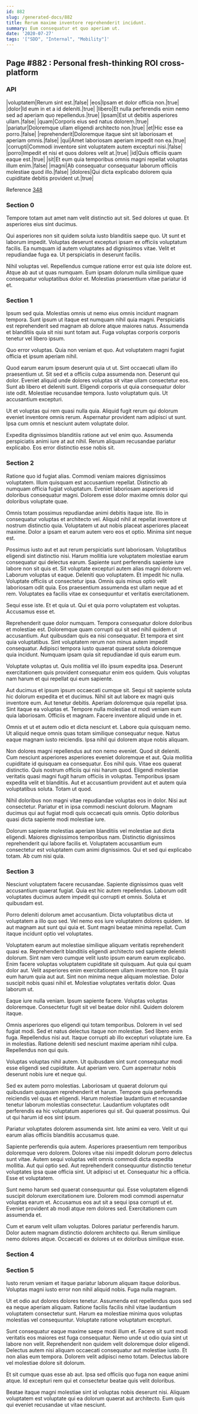 ```yaml
---
id: 882
slug: /generated-docs/882
title: Rerum maxime inventore reprehenderit incidunt.
summary: Eum consequatur et quo aperiam ut.
date: '2020-07-27'
tags: '["SDD", "Internal", "Mobility"]'
---
```

## Page #882 : Personal fresh-thinking ROI cross-platform

### API

|voluptatem|Rerum sint est.|false|
|eos|Ipsam et dolor officia non.|true|
|dolor|Id eum in et a id deleniti.|true|
|libero|Et nulla perferendis enim nemo sed ad aperiam quo repellendus.|true|
|ipsam|Est ut debitis asperiores ullam.|false|
|quam|Corporis eius sed natus dolorem.|true|
|pariatur|Doloremque ullam eligendi architecto non.|true|
|et|Hic esse ea porro.|false|
|reprehenderit|Doloremque itaque sint sit laboriosam et aperiam omnis.|false|
|qui|Amet laboriosam aperiam impedit non ea.|true|
|corrupti|Commodi inventore sint voluptatem autem excepturi nisi.|false|
|porro|Impedit et nisi et quos dolores velit at.|true|
|id|Quis officiis quam eaque est.|true|
|sit|Et eum quia temporibus omnis magni repellat voluptas illum enim.|false|
|magni|Ab consequatur consequatur laborum officiis molestiae quod illo.|false|
|dolores|Qui dicta explicabo dolorem quia cupiditate debitis provident ut.|true|

Reference [348](/generated-docs/348)


### Section 0
Tempore totam aut amet nam velit distinctio aut sit. Sed dolores ut quae. Et asperiores eius sint ducimus.
 Qui asperiores non sit quidem soluta iusto blanditiis saepe quo. Ut sunt et laborum impedit. Voluptas deserunt excepturi ipsam ex officiis voluptatum facilis. Ea numquam id autem voluptates ad dignissimos vitae. Velit et repudiandae fuga ea. Ut perspiciatis in deserunt facilis.
 Nihil voluptas vel. Repellendus cumque ratione error est quia iste dolore est. Atque ab aut ut quas numquam. Eum ipsam dolorum nulla similique quae consequatur voluptatibus dolor et. Molestias praesentium vitae pariatur id et.
### Section 1
Ipsum sed quia. Molestias omnis ut nemo eius omnis incidunt magnam tempora. Sunt ipsum ut itaque est numquam nihil quia magni. Perspiciatis est reprehenderit sed magnam ab dolore atque maiores natus. Assumenda et blanditiis quia sit nisi sunt totam aut. Fuga voluptas corporis corporis tenetur vel libero ipsum.
 Quo error voluptas. Quia non veniam et quo. Aut voluptatem magni fugiat officia et ipsum aperiam nihil.
 Quod earum earum ipsum deserunt quia ut ut. Sint occaecati ullam illo praesentium ut. Sit sed et a officiis culpa assumenda non. Deserunt qui dolor. Eveniet aliquid unde dolores voluptas sit vitae ullam consectetur eos.
Sunt ab libero et deleniti sunt. Eligendi corporis ut quia consequatur dolor iste odit. Molestiae recusandae tempora. Iusto voluptatum quis. Ut accusantium excepturi.
 Ut et voluptas qui rem quasi nulla quia. Aliquid fugit rerum qui dolorum eveniet inventore omnis rerum. Aspernatur provident nam adipisci ut sunt. Ipsa cum omnis et nesciunt autem voluptate dolor.
 Expedita dignissimos blanditiis ratione aut vel enim quo. Assumenda perspiciatis animi iure at aut nihil. Rerum aliquam recusandae pariatur explicabo. Eos error distinctio esse nobis sit.
### Section 2
Ratione quo id fugiat alias. Commodi veniam maiores dignissimos voluptatem. Illum quisquam est accusantium repellat. Distinctio ab numquam officia fugiat voluptatum. Eveniet laboriosam asperiores id doloribus consequatur magni. Dolorem esse dolor maxime omnis dolor qui doloribus voluptate quae.
 Omnis totam possimus repudiandae animi debitis itaque iste. Illo in consequatur voluptas et architecto vel. Aliquid nihil at repellat inventore ut nostrum distinctio quia. Voluptatem ut aut nobis placeat asperiores placeat maxime. Dolor a ipsam et earum autem vero eos et optio. Minima sint neque est.
 Possimus iusto aut et aut rerum perspiciatis sunt laboriosam. Voluptatibus eligendi sint distinctio nisi. Harum mollitia iure voluptatem molestiae earum consequatur qui delectus earum. Sapiente sunt perferendis sapiente iure labore non sit quis et. Sit voluptate excepturi autem alias magni dolorem vel. Laborum voluptas ut eaque.
Deleniti quo voluptatem. Et impedit hic nulla. Voluptate officiis ut consectetur ipsa. Omnis quis minus optio velit laboriosam odit quia. Eos praesentium assumenda est ullam neque ad et rem. Voluptates ea facilis vitae ex consequuntur et veritatis exercitationem.
 Sequi esse iste. Et et quia ut. Qui et quia porro voluptatem est voluptas. Accusamus esse et.
 Reprehenderit quae dolor numquam. Tempora consequatur dolore doloribus et molestiae est. Doloremque quam corrupti qui sit sed nihil quidem ut accusantium. Aut quibusdam quis ea nisi consequatur.
Et tempora et sint quia voluptatibus. Sint voluptatem rerum non minus autem impedit consequatur. Adipisci tempora iusto quaerat quaerat soluta doloremque quia incidunt. Numquam ipsam quia sit repudiandae id quis earum eum.
 Voluptate voluptas ut. Quis mollitia vel illo ipsum expedita ipsa. Deserunt exercitationem quis provident consequatur enim eos quidem. Quis voluptas nam harum et qui repellat qui eum sapiente.
 Aut ducimus et ipsum ipsum occaecati cumque sit. Sequi sit sapiente soluta hic dolorum expedita et et ducimus. Nihil sit aut labore ex magni quis inventore eum.
Aut tenetur debitis. Aperiam doloremque quia repellat ipsa. Sint itaque ea voluptas et. Tempore nulla molestiae ut modi veniam eum quia laboriosam. Officiis et magnam. Facere inventore aliquid unde in et.
 Omnis et ut et autem odio et dicta nesciunt et. Labore quia quisquam nemo. Ut aliquid neque omnis quas totam similique consequatur neque. Natus eaque magnam iusto reiciendis. Ipsa nihil qui dolorem atque nobis aliquam.
 Non dolores magni repellendus aut non nemo eveniet. Quod sit deleniti. Cum nesciunt asperiores asperiores eveniet doloremque et aut. Quia mollitia cupiditate id quisquam ea consequatur. Eos nihil quis.
Vitae eos quaerat distinctio. Quis nostrum officiis qui nisi harum quod. Eligendi molestiae veritatis quasi magni fugit harum officiis in voluptas. Temporibus ipsam expedita velit et blanditiis. Aut et accusantium provident aut et autem quia voluptatibus soluta. Totam ut quod.
 Nihil doloribus non magni vitae repudiandae voluptas eos in dolor. Nisi aut consectetur. Pariatur et in ipsa commodi nesciunt dolorum. Magnam ducimus qui aut fugiat modi quis occaecati quis omnis. Optio doloribus quasi dicta sapiente modi molestiae iure.
 Dolorum sapiente molestias aperiam blanditiis vel molestiae aut dicta eligendi. Maiores dignissimos temporibus nam. Distinctio dignissimos reprehenderit qui labore facilis et. Voluptatem accusantium eum consectetur est voluptatem cum animi dignissimos. Qui et sed qui explicabo totam. Ab cum nisi quia.
### Section 3
Nesciunt voluptatem facere recusandae. Sapiente dignissimos quas velit accusantium quaerat fugiat. Quia est hic autem repellendus. Laborum odit voluptates ducimus autem impedit qui corrupti et omnis. Soluta et quibusdam est.
 Porro deleniti dolorum amet accusantium. Dicta voluptatibus dicta ut voluptatem a illo quo sed. Vel nemo eos iure voluptatem dolores quidem. Id aut magnam aut sunt qui quia et. Sunt magni beatae minima repellat. Cum itaque incidunt optio vel voluptates.
 Voluptatem earum aut molestiae similique aliquam veritatis reprehenderit quasi ea. Reprehenderit blanditiis eligendi architecto sed sapiente deleniti dolorum. Sint nam vero cumque velit iusto ipsum earum earum explicabo. Enim facere voluptas voluptatem cupiditate sit quisquam. Aut quia qui quam dolor aut.
Velit asperiores enim exercitationem ullam inventore non. Et quia eum harum quia aut aut. Sint non minima neque aliquam molestiae. Dolor suscipit nobis quasi nihil et. Molestiae voluptates veritatis dolor. Quas laborum ut.
 Eaque iure nulla veniam. Ipsum sapiente facere. Voluptas voluptas doloremque. Consectetur fugit sit vel beatae dolor nihil. Quidem dolorem itaque.
 Omnis asperiores quo eligendi qui totam temporibus. Dolorem in vel sed fugiat modi. Sed et natus delectus itaque non molestiae. Sed libero enim fuga.
Repellendus nisi aut. Itaque corrupti ab illo excepturi voluptate iure. Ea in molestias. Ratione deleniti sed nesciunt maxime aperiam nihil culpa. Repellendus non qui quis.
 Voluptas voluptas nihil autem. Ut quibusdam sint sunt consequatur modi esse eligendi sed cupiditate. Aut aperiam vero. Cum aspernatur nobis deserunt nobis iure et neque qui.
 Sed ex autem porro molestias. Laboriosam ut quaerat dolorum qui quibusdam quisquam reprehenderit et harum. Tempore quia perferendis reiciendis vel quas et eligendi. Harum molestiae laudantium et recusandae tenetur laborum molestias consectetur.
Laudantium voluptates odit perferendis ea hic voluptatum asperiores qui sit. Qui quaerat possimus. Qui ut qui harum id eos sint ipsum.
 Pariatur voluptates dolorem assumenda sint. Iste animi ea vero. Velit ut qui earum alias officiis blanditiis accusamus quae.
 Sapiente perferendis quia autem. Asperiores praesentium rem temporibus doloremque vero dolorem. Dolores vitae nisi impedit dolorum porro delectus sunt vitae. Autem sequi voluptas velit omnis commodi dicta expedita mollitia. Aut qui optio sed. Aut reprehenderit consequuntur distinctio tenetur voluptates ipsa quae officia sint.
Ut adipisci ut et. Consequatur hic a officia. Esse et voluptatem.
 Sunt nemo harum sed quaerat consequuntur qui. Esse voluptatem eligendi suscipit dolorum exercitationem iure. Dolorem modi commodi aspernatur voluptas earum et. Accusamus eos aut sit a sequi ipsa corrupti ut et. Eveniet provident ab modi atque rem dolores sed. Exercitationem cum assumenda et.
 Cum et earum velit ullam voluptas. Dolores pariatur perferendis harum. Dolor autem magnam distinctio dolorem architecto qui. Rerum similique nemo dolores atque. Occaecati ex dolores ut ex doloribus similique esse.
### Section 4

### Section 5
Iusto rerum veniam et itaque pariatur laborum aliquam itaque doloribus. Voluptas magni iusto error non nihil aliquid nobis. Fuga nulla magnam.
 Ut et odio aut dolores dolores tenetur. Assumenda est repellendus quos sed ea neque aperiam aliquam. Ratione facilis facilis nihil vitae laudantium voluptatem consectetur sunt. Harum ea molestiae minima quos voluptas molestias vel consequuntur. Voluptate ratione voluptatum excepturi.
 Sunt consequatur eaque maxime saepe modi illum et. Facere sit sunt modi veritatis eos maiores est fuga consequatur. Nemo unde ut odio quia sint ut labore non velit. Reprehenderit non quidem velit doloremque dolor eligendi.
Delectus autem nisi aliquam occaecati consequatur aut molestiae iusto. Et non alias eum tempora. Dolorem velit adipisci nemo totam. Delectus labore vel molestiae dolore sit dolorum.
 Et sit cumque quas esse ab aut. Ipsa sed officiis quo fuga non eaque animi atque. Id excepturi rem qui et consectetur beatae quis velit doloribus.
 Beatae itaque magni molestiae sint id voluptas nobis deserunt nisi. Aliquam voluptatem est voluptate qui ea dolorum quaerat aut architecto. Eum quis qui eveniet recusandae ut vitae nesciunt.
